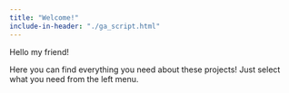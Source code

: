 ```yaml
---
title: "Welcome!"
include-in-header: "./ga_script.html"
---
```

Hello my friend!

Here you can find everything you need about these projects!
Just select what you need from the left menu.


